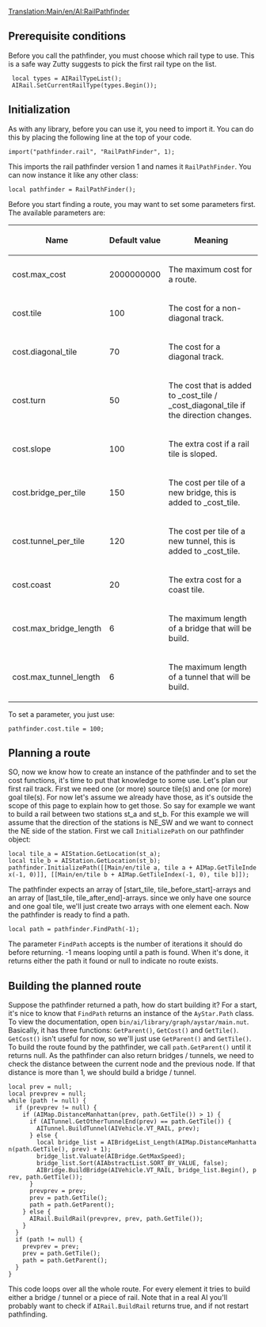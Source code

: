 [[Translation:Main/en/AI:RailPathfinder]]
{{en/-}}
{{en/NoAI}}
== Prerequisite conditions ==
Before you call the pathfinder, you must choose which rail type to use. This is a safe way Zutty suggests to pick the first rail type on the list.

  local types = AIRailTypeList();
  AIRail.SetCurrentRailType(types.Begin());

== Initialization ==

As with any library, before you can use it, you need to import it. You can do this by placing the following line at the top of your code.

 import("pathfinder.rail", "RailPathFinder", 1);

This imports the rail pathfinder version 1 and names it <code>RailPathFinder</code>. You can now instance it like any other class:

 local pathfinder = RailPathFinder();

Before you start finding a route, you may want to set some parameters first. The available parameters are:

{| class="wikitable"
|-
! Name
! Default value
! Meaning
|-
| cost.max_cost
| 2000000000
| The maximum cost for a route.
|-
| cost.tile
| 100
| The cost for a non-diagonal track.
|-
| cost.diagonal_tile
| 70
| The cost for a diagonal track.
|-
| cost.turn
| 50
| The cost that is added to _cost_tile / _cost_diagonal_tile if the direction changes.
|-
| cost.slope
| 100
| The extra cost if a rail tile is sloped.
|-
| cost.bridge_per_tile
| 150
| The cost per tile of a new bridge, this is added to _cost_tile.
|-
| cost.tunnel_per_tile
| 120
| The cost per tile of a new tunnel, this is added to _cost_tile.
|-
| cost.coast
| 20
| The extra cost for a coast tile.
|-
| cost.max_bridge_length
| 6
| The maximum length of a bridge that will be build.
|-
| cost.max_tunnel_length
| 6
| The maximum length of a tunnel that will be build.
|}

To set a parameter, you just use:

 pathfinder.cost.tile = 100;

== Planning a route ==

SO, now we know how to create an instance of the pathfinder and to set the cost functions, it's time to put that knowledge to some use. Let's plan our first rail track. First we need one (or more) source tile(s) and one (or more) goal tile(s). For now let's assume we already have those, as it's outside the scope of this page to explain how to get those. So say for example we want to build a rail between two stations st_a and st_b. For this example we will assume that the direction of the stations is NE_SW and we want to connect the NE side of the station. First we call <code>InitializePath</code> on our pathfinder object:

 local tile_a = AIStation.GetLocation(st_a);
 local tile_b = AIStation.GetLocation(st_b);
 pathfinder.InitializePath(<nowiki>[[Main/en/tile a, tile a + AIMap.GetTileIndex(-1, 0)]], [[Main/en/tile b + AIMap.GetTileIndex(-1, 0), tile b]]</nowiki>);

The pathfinder expects an array of [start_tile, tile_before_start]-arrays and an array of [last_tile, tile_after_end]-arrays. since we only have one source and one goal tile, we'll just create two arrays with one element each. Now the pathfinder is ready to find a path.

 local path = pathfinder.FindPath(-1);

The parameter <code>FindPath</code> accepts is the number of iterations it should do before returning. -1 means looping until a path is found. When it's done, it returns either the path it found or null to indicate no route exists.

== Building the planned route ==

Suppose the pathfinder returned a path, how do start building it? For a start, it's nice to know that <code>FindPath</code> returns an instance of the <code>AyStar.Path</code> class. To view the documentation, open <code>bin/ai/library/graph/aystar/main.nut</code>. Basically, it has three functions: <code>GetParent()</code>, <code>GetCost()</code> and <code>GetTile()</code>. <code>GetCost()</code> isn't useful for now, so we'll just use <code>GetParent()</code> and <code>GetTile()</code>. To build the route found by the pathfinder, we call <code>path.GetParent()</code> until it returns null. As the pathfinder can also return bridges / tunnels, we need to check the distance between the current node and the previous node. If that distance is more than 1, we should build a bridge / tunnel.

 local prev = null;
 local prevprev = null;
 while (path != null) {
   if (prevprev != null) {
     if (AIMap.DistanceManhattan(prev, path.GetTile()) > 1) {
       if (AITunnel.GetOtherTunnelEnd(prev) == path.GetTile()) {
         AITunnel.BuildTunnel(AIVehicle.VT_RAIL, prev);
       } else {
         local bridge_list = AIBridgeList_Length(AIMap.DistanceManhattan(path.GetTile(), prev) + 1);
         bridge_list.Valuate(AIBridge.GetMaxSpeed);
         bridge_list.Sort(AIAbstractList.SORT_BY_VALUE, false);
         AIBridge.BuildBridge(AIVehicle.VT_RAIL, bridge_list.Begin(), prev, path.GetTile());
       }
       prevprev = prev;
       prev = path.GetTile();
       path = path.GetParent();
     } else {
       AIRail.BuildRail(prevprev, prev, path.GetTile());
     }
   }
   if (path != null) {
     prevprev = prev;
     prev = path.GetTile();
     path = path.GetParent();
   }
 }

This code loops over all the whole route. For every element it tries to build either a bridge / tunnel or a piece of rail. Note that in a real AI you'll probably want to check if <code>AIRail.BuildRail</code> returns true, and if not restart pathfinding.